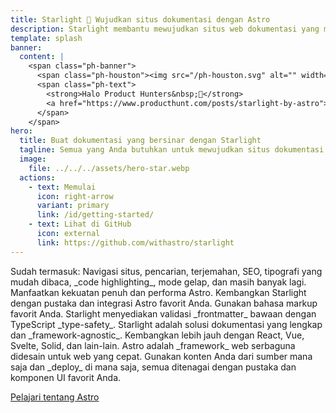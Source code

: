 ```yaml
---
title: Starlight 🌟 Wujudkan situs dokumentasi dengan Astro
description: Starlight membantu mewujudkan situs web dokumentasi yang menawan dan berperforma tinggi dengan Astro.
template: splash
banner:
  content: |
    <span class="ph-banner">
      <span class="ph-houston"><img src="/ph-houston.svg" alt="" width="72" height="72"/></span>
      <span class="ph-text">
        <strong>Halo Product Hunters&nbsp;👋</strong>
        <a href="https://www.producthunt.com/posts/starlight-by-astro">Kami sedang live sekarang!</a>
      </span>
    </span>
hero:
  title: Buat dokumentasi yang bersinar dengan Starlight
  tagline: Semua yang Anda butuhkan untuk mewujudkan situs dokumentasi yang luar biasa. Cepat, ramah pengguna, dan sangat mudah digunakan.
  image:
    file: ../../../assets/hero-star.webp
  actions:
    - text: Memulai
      icon: right-arrow
      variant: primary
      link: /id/getting-started/
    - text: Lihat di GitHub
      icon: external
      link: https://github.com/withastro/starlight
---
```



<CardGrid stagger>
	<Card title="Dokumentasi yang menawan" icon="open-book">
		Sudah termasuk: Navigasi situs, pencarian, terjemahan, SEO, tipografi yang
		mudah dibaca, _code highlighting_, mode gelap, dan masih banyak lagi.
	</Card>
	<Card title="Ditenagai oleh Astro" icon="rocket">
		Manfaatkan kekuatan penuh dan performa Astro. Kembangkan Starlight dengan
		pustaka dan integrasi Astro favorit Anda.
	</Card>
	<Card title="Markdown, Markdoc, and MDX" icon="document">
		Gunakan bahasa markup favorit Anda. Starlight menyediakan validasi
		_frontmatter_ bawaan dengan TypeScript _type-safety_.
	</Card>
	<Card title="Gunakan komponen UI pilihan Anda" icon="puzzle">
		Starlight adalah solusi dokumentasi yang lengkap dan _framework-agnostic_.
		Kembangkan lebih jauh dengan React, Vue, Svelte, Solid, dan lain-lain.
	</Card>
</CardGrid>

<AboutAstro title="Dipersembahkan oleh">
Astro adalah _framework_ web serbaguna didesain untuk web yang cepat.
Gunakan konten Anda dari sumber mana saja dan _deploy_ di mana saja, 
semua ditenagai dengan pustaka dan komponen UI favorit Anda.

[Pelajari tentang Astro](https://astro.build/)

</AboutAstro>
